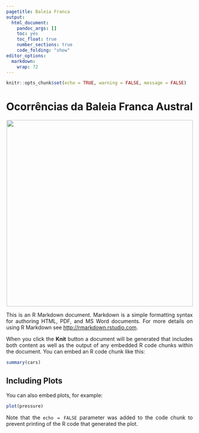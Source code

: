 ```yaml
---
pagetitle: Baleia Franca
output:
  html_document:
    pandoc_args: []
    toc: yes
    toc_float: true
    number_sections: true
    code_folding: "show"
editor_options: 
  markdown: 
    wrap: 72
---
```


```{=html}
<style>
body {
text-align: justify}
</style>
```
```r
knitr::opts_chunk$set(echo = TRUE, warning = FALSE, message = FALSE)
```

# Ocorrências da Baleia Franca Austral

<center>

![](imagens/whale_main.jpg){width="503"}

</center>

This is an R Markdown document. Markdown is a simple formatting syntax
for authoring HTML, PDF, and MS Word documents. For more details on
using R Markdown see <http://rmarkdown.rstudio.com>.

When you click the **Knit** button a document will be generated that
includes both content as well as the output of any embedded R code
chunks within the document. You can embed an R code chunk like this:

```r
summary(cars)
```

## Including Plots

You can also embed plots, for example:

```r
plot(pressure)
```

Note that the `echo = FALSE` parameter was added to the code chunk to
prevent printing of the R code that generated the plot.
